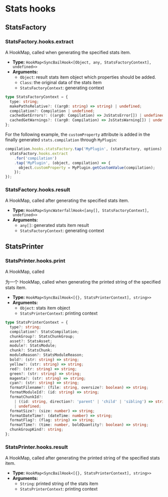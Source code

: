 # Stats hooks

## StatsFactory

### StatsFactory.hooks.extract

A HookMap, called when generating the specified stats item.

- **Type:** `HookMap<SyncBailHook<[Object, any, StatsFactoryContext], undefined>>`
- **Arguments:**
  - `Object`: result stats item object which properties should be added.
  - `Class`: the original data of the stats item
  - `StatsFactoryContext`: generating context

```ts
type StatsFactoryContext = {
  type: string;
  makePathsRelative?: ((arg0: string) => string) | undefined;
  compilation?: Compilation | undefined;
  cachedGetErrors?: ((arg0: Compilation) => JsStatsError[]) | undefined;
  cachedGetWarnings?: ((arg0: Compilation) => JsStatsWarning[]) | undefined;
};
```

For the following example, the `customProperty` attribute is added in the finally generated `stats.compilation` through `MyPlugin`:

```js
compilation.hooks.statsFactory.tap('MyPlugin', (statsFactory, options) => {
  statsFactory.hooks.extract
    .for('compilation')
    .tap('MyPlugin', (object, compilation) => {
      object.customProperty = MyPlugin.getCustomValue(compilation);
    });
});
```

### StatsFactory.hooks.result

A HookMap, called after generating the specified stats item.

- **Type:** `HookMap<SyncWaterfallHook<[any[], StatsFactoryContext], undefined>>`
- **Arguments:**
  - `any[]`: generated stats item result
  - `StatsFactoryContext`: generating context

## StatsPrinter

### StatsPrinter.hooks.print

A HookMap, called

为一个 HookMap, called when generating the printed string of the specified stats item.

- **Type:** `HookMap<SyncBailHook<[{}, StatsPrinterContext], string>>`
- **Arguments:**
  - `Object`: stats item object
  - `StatsPrinterContext`: printing context

```ts
type StatsPrinterContext = {
  type?: string;
  compilation?: StatsCompilation;
  chunkGroup?: StatsChunkGroup;
  asset?: StatsAsset;
  module?: StatsModule;
  chunk?: StatsChunk;
  moduleReason?: StatsModuleReason;
  bold?: (str: string) => string;
  yellow?: (str: string) => string;
  red?: (str: string) => string;
  green?: (str: string) => string;
  magenta?: (str: string) => string;
  cyan?: (str: string) => string;
  formatFilename?: (file: string, oversize?: boolean) => string;
  formatModuleId?: (id: string) => string;
  formatChunkId?:
    | ((id: string, direction?: 'parent' | 'child' | 'sibling') => string)
    | undefined;
  formatSize?: (size: number) => string;
  formatDateTime?: (dateTime: number) => string;
  formatFlag?: (flag: string) => string;
  formatTime?: (time: number, boldQuantity?: boolean) => string;
  chunkGroupKind?: string;
};
```

### StatsPrinter.hooks.result

A HookMap, called after generating the printed string of the specified stats item.

- **Type:** `HookMap<SyncBailHook<[{}, StatsPrinterContext], string>>`
- **Arguments:**
  - `String`: printed string of the stats item
  - `StatsPrinterContext`: printing context
